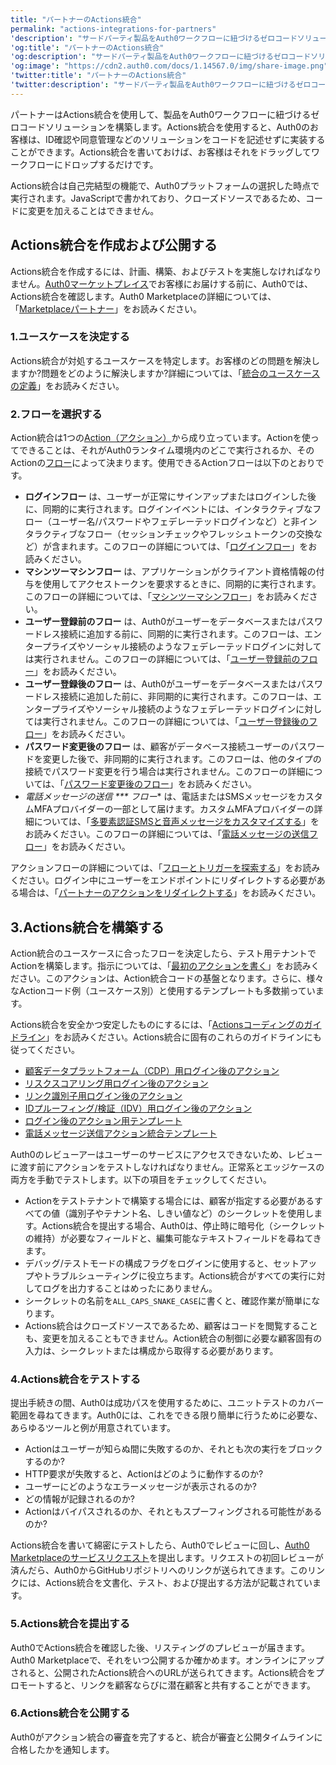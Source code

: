 ```yaml
---
title: "パートナーのActions統合"
permalink: "actions-integrations-for-partners"
'description': "サードパーティ製品をAuth0ワークフローに紐づけるゼロコードソリューションを作成するための、Auth0ビジネスパートナー向けの指示書"
'og:title': "パートナーのActions統合"
'og:description': "サードパーティ製品をAuth0ワークフローに紐づけるゼロコードソリューションを作成するための、Auth0ビジネスパートナー向けの指示書"
'og:image': "https://cdn2.auth0.com/docs/1.14567.0/img/share-image.png"
'twitter:title': "パートナーのActions統合"
'twitter:description': "サードパーティ製品をAuth0ワークフローに紐づけるゼロコードソリューションを作成するための、Auth0ビジネスパートナー向けの指示書"
---
```


パートナーはActions統合を使用して、製品をAuth0ワークフローに紐づけるゼロコードソリューションを構築します。Actions統合を使用すると、Auth0のお客様は、ID確認や同意管理などのソリューションをコードを記述せずに実装することができます。Actions統合を書いておけば、お客様はそれをドラッグしてワークフローにドロップするだけです。

Actions統合は自己完結型の機能で、Auth0プラットフォームの選択した時点で実行されます。JavaScriptで書かれており、クローズドソースであるため、コードに変更を加えることはできません。

## Actions統合を作成および公開する

Actions統合を作成するには、計画、構築、およびテストを実施しなければなりません。[Auth0マーケットプレイス](https://marketplace.auth0.com/)でお客様にお届けする前に、Auth0では、Actions統合を確認します。Auth0 Marketplaceの詳細については、「[Marketplaceパートナー](https://auth0.com/docs/customize/integrations/marketplace-partners)」をお読みください。

### 1.ユースケースを決定する

Actions統合が対処するユースケースを特定します。お客様のどの問題を解決しますか?問題をどのように解決しますか?詳細については、「[統合のユースケースの定義](/ja-jp/customize/integrations/marketplace-partners/defining-an-integration-use-case)」をお読みください。

### 2.フローを選択する

Action統合は1つの[Action（アクション）](/ja-jp/customize/actions)から成り立っています。Actionを使ってできることは、それがAuth0ランタイム環境内のどこで実行されるか、そのActionの[フロー](/ja-jp/customize/actions/explore-triggers)によって決まります。使用できるActionフローは以下のとおりです。

* **ログインフロー** は、ユーザーが正常にサインアップまたはログインした後に、同期的に実行されます。ログインイベントには、インタラクティブなフロー（ユーザー名/パスワードやフェデレーテッドログインなど）と非インタラクティブなフロー（セッションチェックやフレッシュトークンの交換など）が含まれます。このフローの詳細については、「[ログインフロー](/ja-jp/customize/actions/explore-triggers/signup-and-login-triggers/login-trigger)」をお読みください。
* **マシンツーマシンフロー** は、アプリケーションがクライアント資格情報の付与を使用してアクセストークンを要求するときに、同期的に実行されます。このフローの詳細については、「[マシンツーマシンフロー](/ja-jp/customize/actions/explore-triggers/machine-to-machine-trigger)」をお読みください。
* **ユーザー登録前のフロー** は、Auth0がユーザーをデータベースまたはパスワードレス接続に追加する前に、同期的に実行されます。このフローは、エンタープライズやソーシャル接続のようなフェデレーテッドログインに対しては実行されません。このフローの詳細については、「[ユーザー登録前のフロー](/ja-jp/customize/actions/explore-triggers/signup-and-login-triggers/pre-user-registration-trigger)」をお読みください。
* **ユーザー登録後のフロー** は、Auth0がユーザーをデータベースまたはパスワードレス接続に追加した前に、非同期的に実行されます。このフローは、エンタープライズやソーシャル接続のようなフェデレーテッドログインに対しては実行されません。このフローの詳細については、「[ユーザー登録後のフロー](/ja-jp/customize/actions/explore-triggers/signup-and-login-triggers/post-user-registration-trigger)」をお読みください。
* **パスワード変更後のフロー** は、顧客がデータベース接続ユーザーのパスワードを変更した後で、非同期的に実行されます。このフローは、他のタイプの接続でパスワード変更を行う場合は実行されません。このフローの詳細については、「[パスワード変更後のフロー](/ja-jp/customize/actions/explore-triggers/password-reset-triggers/post-change-password-trigger)」をお読みください。
* **電話メッセージの送信* *** フロー** は、電話またはSMSメッセージをカスタム<Tooltip data-tooltip-id="react-containers-DefinitionTooltip-0" href="/ja-jp/glossary?term=multifactor-authentication" tip="多要素認証（MFA）: ユーザー名とパスワードに加えて、SMS経由のコードなどの要素を使用するユーザー認証プロセス。" cta="用語集の表示">MFA</Tooltip>プロバイダーの一部として届けます。カスタムMFAプロバイダーの詳細については、「[多要素認証SMSと音声メッセージをカスタマイズする](/ja-jp/customize/customize-sms-or-voice-messages)」をお読みください。このフローの詳細については、「[電話メッセージの送信フロー](/ja-jp/customize/actions/explore-triggers/mfa-notifications-trigger)」をお読みください。

アクションフローの詳細については、「[フローとトリガーを探索する](/ja-jp/customize/actions/explore-triggers)」をお読みください。ログイン中にユーザーをエンドポイントにリダイレクトする必要がある場合は、「[パートナーのアクションをリダイレクトする](/ja-jp/customize/integrations/marketplace-partners/redirect-actions-for-partners)」をお読みください。

## 3.Actions統合を構築する

Action統合のユースケースに合ったフローを決定したら、テスト用テナントでActionを構築します。指示については、「[最初のアクションを書く](/ja-jp/customize/actions/write-your-first-action)」をお読みください。このアクションは、Action統合コードの基盤となります。さらに、様々なActionコード例（ユースケース別）と使用するテンプレートも多数揃っています。

Actions統合を安全かつ安定したものにするには、「[Actionsコーディングのガイドライン](/ja-jp/customize/actions/action-coding-guidelines)」をお読みください。Actions統合に固有のこれらのガイドラインにも従ってください。

* [顧客データプラットフォーム（CDP）用ログイン後のアクション](https://github.com/Auth0-Marketplace/EXAMPLE-action-post-login-cdp)
* [リスクスコアリング用ログイン後のアクション](https://github.com/Auth0-Marketplace/EXAMPLE-action-post-login-risk-score)
* [リンク識別子用ログイン後のアクション](https://github.com/Auth0-Marketplace/EXAMPLE-action-post-login-link-identity)
* [IDプルーフィング/検証（IDV）用ログイン後のアクション](https://github.com/Auth0-Marketplace/EXAMPLE-action-post-login-idv)
* [ログイン後のアクション用テンプレート](https://github.com/Auth0-Marketplace/TEMPLATE-action-post-login)
* [電話メッセージ送信アクション統合テンプレート](https://github.com/auth0-marketplace/TEMPLATE-action-phone-message)

Auth0のレビューアーはユーザーのサービスにアクセスできないため、レビューに渡す前にアクションをテストしなければなりません。正常系とエッジケースの両方を手動でテストします。以下の項目をチェックしてください。

* Actionをテストテナントで構築する場合には、顧客が指定する必要があるすべての値（識別子やテナント名、しきい値など）のシークレットを使用します。Actions統合を提出する場合、Auth0は、停止時に暗号化（シークレットの維持）が必要なフィールドと、編集可能なテキストフィールドを尋ねてきます。
* デバッグ/テストモードの構成フラグをログインに使用すると、セットアップやトラブルシューティングに役立ちます。Actions統合がすべての実行に対してログを出力することはめったにありません。
* シークレットの名前を`ALL_CAPS_SNAKE_CASE`に書くと、確認作業が簡単になります。
* Actions統合はクローズドソースであるため、顧客はコードを閲覧することも、変更を加えることもできません。Action統合の制御に必要な顧客固有の入力は、シークレットまたは構成から取得する必要があります。

### 4.Actions統合をテストする

提出手続きの間、Auth0は成功パスを使用するために、ユニットテストのカバー範囲を尋ねてきます。Auth0には、これをできる限り簡単に行うために必要な、あらゆるツールと例が用意されています。

* Actionはユーザーが知らぬ間に失敗するのか、それとも次の実行をブロックするのか?
* HTTP要求が失敗すると、Actionはどのように動作するのか?
* ユーザーにどのようなエラーメッセージが表示されるのか?
* どの情報が記録されるのか?
* Actionはバイパスされるのか、それともスプーフィングされる可能性があるのか?

Actions統合を書いて綿密にテストしたら、Auth0でレビューに回し、[Auth0 Marketplaceのサービスリクエスト](https://autheco.atlassian.net/servicedesk/customer/portal/1/group/1/create/43)を提出します。リクエストの初回レビューが済んだら、Auth0からGitHubリポジトリへのリンクが送られてきます。このリンクには、Actions統合を文書化、テスト、および提出する方法が記載されています。

### 5.Actions統合を提出する

Auth0でActions統合を確認した後、リスティングのプレビューが届きます。Auth0 Marketplaceで、それをいつ公開するか確かめます。オンラインにアップされると、公開されたActions統合へのURLが送られてきます。Actions統合をプロモートすると、リンクを顧客ならびに潜在顧客と共有することができます。

### 6.Actions統合を公開する

Auth0がアクション統合の審査を完了すると、統合が審査と公開タイムラインに合格したかを通知します。